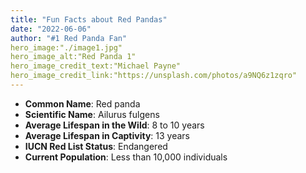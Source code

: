 ```yaml
---
title: "Fun Facts about Red Pandas"
date: "2022-06-06"
author: "#1 Red Panda Fan"
hero_image:"./image1.jpg"
hero_image_alt:"Red Panda 1"
hero_image_credit_text:"Michael Payne"
hero_image_credit_link:"https://unsplash.com/photos/a9NQ6z1zqro"
---
```


- **Common Name**: Red panda
- **Scientific Name**: Ailurus fulgens
- **Average Lifespan in the Wild**: 8 to 10 years
- **Average Lifespan in Captivity**: 13 years
- **IUCN Red List Status**: Endangered
- **Current Population**: Less than 10,000 individuals

